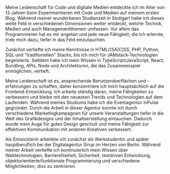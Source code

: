 Meine Leidenschaft für Code und digitale Medien entdeckte ich im Alter von 13 Jahren beim Experimentieren mit Code und Medien auf meinem ersten Blog. Während meiner wunderbaren Studienzeit in Stuttgart habe ich dieses weite Feld in verschiedenen Dimensionen weiter entdeckt, welche Technik, Medien und auch Managementthemen umfassen. Vor allem das Programmieren hat es mir angetan und jede neue Fähigkeit, die ich erlernte, trieb mich dazu, tiefer in das Feld einzutauchen.

Zunächst vertiefte ich meine Kenntnisse in HTML/[SA|C]SS, PHP, Python, SQL und "traditionellen" Stacks, bis ich mich für JAMstack-Technologien begeisterte. Seitdem habe ich mein Wissen in TypeScript/JavaScript, React, Bundling, APIs, Node und Architekturen, die das Zusammenspiel ermöglichen, vertieft.

Meine Leidenschaft ist es, ansprechende Benutzeroberflächen und -erfahrungen zu schaffen, daher konzentriere ich mich hauptsächlich auf die Frontend-Entwicklung. Ich arbeite ständig daran, meine Fähigkeiten zu verbessern und bleibe mit den neuesten Trends und Technologien auf dem Laufenden. Während meines Studiums habe ich die Eventagentur inPulse gegründet. Durch die Arbeit in dieser Agentur konnte ich durch verschiedene Marketingkampagnen für unsere Veranstaltungen tiefer in die Welt des Grafikdesigns und der Inhaltserstellung eintauchen. Dadurch wurde mein Auge für gutes Design geschult und meine Fähigkeit zur effektiven Kommunikation mit anderen Kreativen verbessert.

Als Entwicklerin arbeitete ich zunächst als Werkstudentin und später hauptberuflich bei der Digitalagentur Sirup im Herzen von Berlin. Während meiner Arbeit vertiefte ich kontinuierlich mein Wissen über Webtechnologien, Barrierefreiheit, Sicherheit, testdriven Entwicklung, objektorientierte/funktionale Programmierung und verschiedene Möglichkeiten, divs zu zentrieren.
